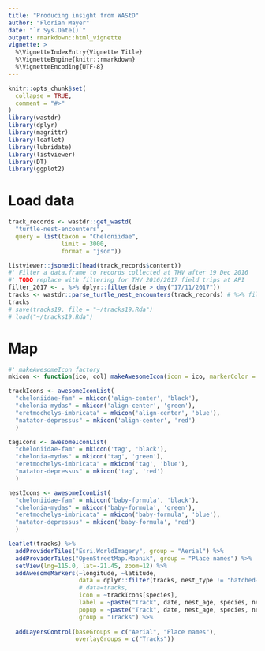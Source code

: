```yaml
---
title: "Producing insight from WAStD"
author: "Florian Mayer"
date: "`r Sys.Date()`"
output: rmarkdown::html_vignette
vignette: >
  %\VignetteIndexEntry{Vignette Title}
  %\VignetteEngine{knitr::rmarkdown}
  %\VignetteEncoding{UTF-8}
---
```


```r
knitr::opts_chunk$set(
  collapse = TRUE,
  comment = "#>"
)
library(wastdr)
library(dplyr)
library(magrittr)
library(leaflet)
library(lubridate)
library(listviewer)
library(DT)
library(ggplot2)
```

# Load data
```r
track_records <- wastdr::get_wastd(
  "turtle-nest-encounters", 
  query = list(taxon = "Cheloniidae", 
               limit = 3000, 
               format = "json"))

listviewer::jsonedit(head(track_records$content))
#' Filter a data.frame to records collected at THV after 19 Dec 2016
#' TODO replace with filtering for THV 2016/2017 field trips at API
filter_2017 <- . %>% dplyr::filter(date > dmy("17/11/2017"))
tracks <- wastdr::parse_turtle_nest_encounters(track_records) # %>% filter_2017
tracks
# save(tracks19, file = "~/tracks19.Rda")
# load("~/tracks19.Rda")
```


# Map

```r
#' makeAwesomeIcon factory
mkicon <- function(ico, col) makeAwesomeIcon(icon = ico, markerColor = col)

trackIcons <- awesomeIconList(
  "cheloniidae-fam" = mkicon('align-center', 'black'),
  "chelonia-mydas" = mkicon('align-center', 'green'),
  "eretmochelys-imbricata" = mkicon('align-center', 'blue'),
  "natator-depressus" = mkicon('align-center', 'red')
  )

tagIcons <- awesomeIconList(
  "cheloniidae-fam" = mkicon('tag', 'black'),
  "chelonia-mydas" = mkicon('tag', 'green'),
  "eretmochelys-imbricata" = mkicon('tag', 'blue'),
  "natator-depressus" = mkicon('tag', 'red')
  )

nestIcons <- awesomeIconList(
  "cheloniidae-fam" = mkicon('baby-formula', 'black'),
  "chelonia-mydas" = mkicon('baby-formula', 'green'),
  "eretmochelys-imbricata" = mkicon('baby-formula', 'blue'),
  "natator-depressus" = mkicon('baby-formula', 'red')
  )

leaflet(tracks) %>% 
  addProviderTiles("Esri.WorldImagery", group = "Aerial") %>%
  addProviderTiles("OpenStreetMap.Mapnik", group = "Place names") %>%
  setView(lng=115.0, lat=-21.45, zoom=12) %>%
  addAwesomeMarkers(~longitude, ~latitude,
                    data = dplyr::filter(tracks, nest_type != "hatched-nest"), 
                    # data=tracks, 
                    icon = ~trackIcons[species],
                    label = ~paste("Track", date, nest_age, species, nest_type),
                    popup = ~paste("Track", date, nest_age, species, nest_type),
                    group = "Tracks") %>%
 
  addLayersControl(baseGroups = c("Aerial", "Place names"),
                   overlayGroups = c("Tracks"))
```
